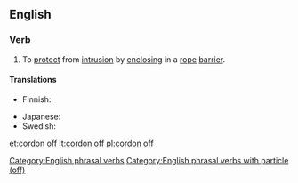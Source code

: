 ==English==

===Verb===
{{en-verb|head=[[cordon]] [[off]]|cordons off|cordoning off|cordoned off}}

# To [[protect]] from [[intrusion]] by [[enclosing]] in a [[rope]] [[barrier]].

====Translations====
{{trans-top|to enclose with rope barrier}}
* Finnish: {{t+|fi|sulkea}} {{t-|fi|köysiaita|alt=köysiaidalla}}
{{trans-mid}}
* Japanese: {{t-|ja|結界|tr=けっかい, kekkai}}
* Swedish: {{t|sv|spärra av}}
{{trans-bottom}}

[[Category:English phrasal verbs]]
[[Category:English phrasal verbs with particle (off)]]

[[et:cordon off]]
[[lt:cordon off]]
[[pl:cordon off]]